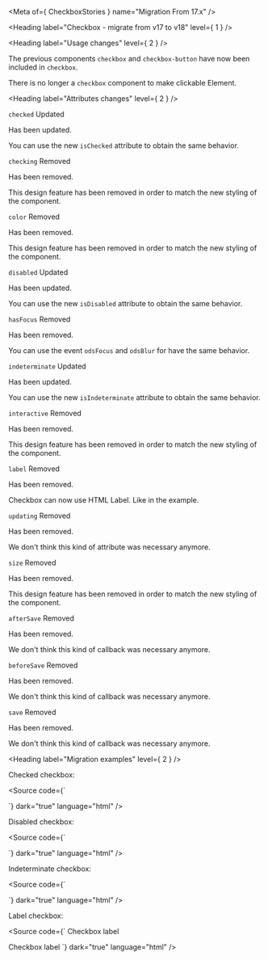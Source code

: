 
<Meta of={ CheckboxStories } name="Migration From 17.x" />

<Heading label="Checkbox - migrate from v17 to v18" level={ 1 } />

<Heading label="Usage changes" level={ 2 } />

The previous components `checkbox` and `checkbox-button` have now been included in `checkbox`.

There is no longer a `checkbox` component to make clickable Element.

<Heading label="Attributes changes" level={ 2 } />

`checked` <Badge color="information" size="sm">Updated</Badge>

Has been updated.

You can use the new `isChecked` attribute to obtain the same behavior.

`checking` <Badge color="critical" size="sm">Removed</Badge>

Has been removed.

This design feature has been removed in order to match the new styling of the component.

`color` <Badge color="critical" size="sm">Removed</Badge>

Has been removed.

This design feature has been removed in order to match the new styling of the component.

`disabled` <Badge color="information" size="sm">Updated</Badge>

Has been updated.

You can use the new `isDisabled` attribute to obtain the same behavior.

`hasFocus` <Badge color="critical" size="sm">Removed</Badge>

Has been removed.

You can use the event `odsFocus` and `odsBlur` for have the same behavior.

`indeterminate` <Badge color="information" size="sm">Updated</Badge>

Has been updated.

You can use the new `isIndeterminate` attribute to obtain the same behavior.

`interactive` <Badge color="critical" size="sm">Removed</Badge>

Has been removed.

This design feature has been removed in order to match the new styling of the component.

`label` <Badge color="critical" size="sm">Removed</Badge>

Has been removed.

Checkbox can now use HTML Label. Like in the example.

`updating` <Badge color="critical" size="sm">Removed</Badge>

Has been removed.

We don't think this kind of attribute was necessary anymore.

`size` <Badge color="critical" size="sm">Removed</Badge>

Has been removed.

This design feature has been removed in order to match the new styling of the component.

`afterSave` <Badge color="critical" size="sm">Removed</Badge>

Has been removed.

We don't think this kind of callback was necessary anymore.

`beforeSave` <Badge color="critical" size="sm">Removed</Badge>

Has been removed.

We don't think this kind of callback was necessary anymore.

`save` <Badge color="critical" size="sm">Removed</Badge>

Has been removed.

We don't think this kind of callback was necessary anymore.

<Heading label="Migration examples" level={ 2 } />

Checked checkbox:

<Source code={`
<osds-checkbox checked>
  <osds-checkbox-button></osds-checkbox-button>
</osds-checkbox>

<!-- is now -->

<ods-checkbox is-checked></ods-checkbox>
`}
        dark="true"
        language="html" />

Disabled checkbox:

<Source code={`
<osds-checkbox disabled>
  <osds-checkbox-button></osds-checkbox-button>
</osds-checkbox>

<!-- is now -->

<ods-checkbox is-disabled></ods-checkbox>
`}
        dark="true"
        language="html" />

Indeterminate checkbox:

<Source code={`
<osds-checkbox>
  <osds-checkbox-button indeterminate></osds-checkbox-button>
</osds-checkbox>

<!-- is now -->

<ods-checkbox is-indeterminate></ods-checkbox>
`}
        dark="true"
        language="html" />

Label checkbox:

<Source code={`
<osds-checkbox>
  <osds-checkbox-button>
     <span slot="end">
      Checkbox label
    </span>
  </osds-checkbox-button>
</osds-checkbox>

<!-- is now -->

<ods-checkbox input-id="migration-label"></ods-checkbox>
<label for="migration-label">Checkbox label</label>
`}
        dark="true"
        language="html" />
